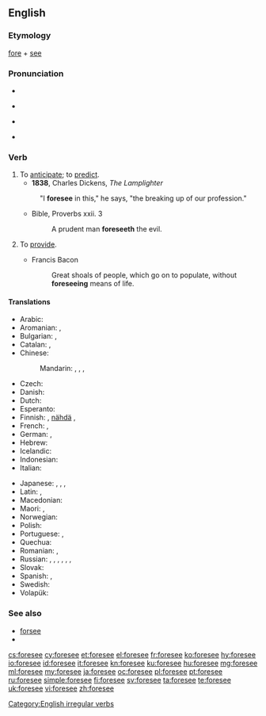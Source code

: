 ==English==

===Etymology===
[[fore]] + [[see]]

===Pronunciation===
* {{audio|en-us-foresee.ogg|Audio (US)|lang=en}}
* {{a|US}} {{IPA|/fɔɹˈsiː/|lang=en}}
* {{a|UK}} {{IPA|/fɔːˈsiː/|lang=en}}
* {{rhymes|iː|lang=en}}

===Verb===
{{en-verb|foresees|foreseeing|foresaw|foreseen}}

# To [[anticipate]]; to [[predict]].
#* '''1838''', Charles Dickens, ''The Lamplighter''
#: "I '''foresee''' in this," he says, "the breaking up of our profession."
#* Bible, Proverbs xxii. 3
#*: A prudent man '''foreseeth''' the evil.
# {{label|en|obsolete}} To [[provide]].
#* Francis Bacon
#*: Great shoals of people, which go on to populate, without '''foreseeing''' means of life.

====Translations====
{{trans-top|to anticipate}}
* Arabic: {{t|ar|تَوَقَّعَ}}
* Aromanian: {{t|rup|prived}}, {{t|rup|pruved}}
* Bulgarian: {{t+|bg|предвиждам|sc=Cyrl}}, {{t|bg|предугаждам|sc=Cyrl}}
* Catalan: {{t+|ca|preveure}}, {{t+|ca|pronosticar}}
* Chinese:
*: Mandarin: {{t|cmn|預知|sc=Hani}}, {{t+|cmn|预知|tr=yùzhī|sc=Hani}}, {{t|cmn|預見|sc=Hani}}, {{t+|cmn|预见|tr=yùjiàn|sc=Hani}}
* Czech: {{t+|cs|předvídat}}
* Danish: {{t+|da|forudse}}
* Dutch: {{t+|nl|voorzien}}
* Esperanto: {{t|eo|antaŭvidi}}
* Finnish: {{t+|fi|aavistaa}}, [[nähdä]] {{t|fi|ennalta}}, {{t+|fi|ennustaa}}
* French: {{t+|fr|prévoir}}, {{t+|fr|anticiper}}
* German: {{t|de|vorhersehen}}, {{t|de|voraussehen}}
* Hebrew: {{t|he|לצפות|sc=Hebr}}
* Icelandic: {{t|is|sjá fyrir}}
* Indonesian: {{t+|id|kira|alt=memperkirakan}}
* Italian: {{t+|it|prevedere}}
{{trans-mid}}
* Japanese: {{t+|ja|予見|tr=よけんする, yoken suru|alt=予見する|sc=Jpan}}, {{t+|ja|予測|tr=よそくする, yosoku suru|alt=予測する|sc=Jpan}}, {{t|ja|見越す|tr=みこす, mikosu|sc=Jpan}}, {{t+|ja|予知|tr=よちする, yochi suru|alt=予知する|sc=Jpan}}
* Latin: {{t|la|divinō}}, {{t|la|prospicio}}
* Macedonian: {{t|mk|предвидува|tr=predvíduva}}
* Maori: {{t|mi|matakite}}, {{t|mi|matapae}}
* Norwegian: {{t+|no|forutse}}
* Polish: {{t+|pl|przewidywać}}
* Portuguese: {{t+|pt|prever}}, {{t+|pt|prognosticar}}
* Quechua: {{t|qu|t'ituy}}
* Romanian: {{t+|ro|prevedea}}, {{t+|ro|anticipa}}
* Russian: {{t+|ru|предви́деть|impf}}, {{t+|ru|предвосхища́ть|impf}}, {{t+|ru|предвосхи́тить|pf}}, {{t+|ru|предска́зывать|impf}}, {{t+|ru|предсказа́ть|pf}}, {{t+|ru|предусма́тривать|impf}}, {{t+|ru|предусмотре́ть|pf}}
* Slovak: {{t|sk|Predvídať}}
* Spanish: {{t+|es|pronosticar}}, {{t+|es|prever}}
* Swedish: {{t+|sv|förutse}}
* Volapük: {{t+|vo|büologön}}
{{trans-bottom}}

===See also===
* [[forsee]]
* {{l|en|unforeseen}}

[[Category:English irregular verbs]]

[[cs:foresee]]
[[cy:foresee]]
[[et:foresee]]
[[el:foresee]]
[[fr:foresee]]
[[ko:foresee]]
[[hy:foresee]]
[[io:foresee]]
[[id:foresee]]
[[it:foresee]]
[[kn:foresee]]
[[ku:foresee]]
[[hu:foresee]]
[[mg:foresee]]
[[ml:foresee]]
[[my:foresee]]
[[ja:foresee]]
[[oc:foresee]]
[[pl:foresee]]
[[pt:foresee]]
[[ru:foresee]]
[[simple:foresee]]
[[fi:foresee]]
[[sv:foresee]]
[[ta:foresee]]
[[te:foresee]]
[[uk:foresee]]
[[vi:foresee]]
[[zh:foresee]]